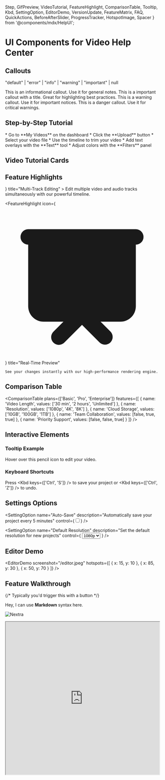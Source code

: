 
  Step,
  GifPreview,
  VideoTutorial,
  FeatureHighlight,
  ComparisonTable,
  Tooltip,
  Kbd,
  SettingOption,
  EditorDemo,
  VersionUpdate,
  FeatureMatrix,
  FAQ,
  QuickActions,
  BeforeAfterSlider,
  ProgressTracker,
  HotspotImage,
  Spacer
} from '@components/mdx/HelpUI';



 
    
      
# UI Components for Video Help Center

## Callouts
"default" | "error" | "info" | "warning" | "important" | null

<Callout type="info">
  This is an informational callout. Use it for general notes.
</Callout>

<Callout type="important" title="Pro Tip">
  This is a important callout with a title. Great for highlighting best practices.
</Callout>

<Callout type="warning">
  This is a warning callout. Use it for important notices.
</Callout>

<Callout type="error">
  This is a danger callout. Use it for critical warnings.
</Callout>


## Step-by-Step Tutorial
<Spacer />
<Step number="1" title="Upload Your Video">
  * Go to **My Videos** on the dashboard
  * Click the **Upload** button
  * Select your video file
</Step>

<Step number="2" title="Edit Your Video">
  * Use the timeline to trim your video
  * Add text overlays with the **Text** tool
  * Adjust colors with the **Filters** panel
</Step>

## Video Tutorial Cards

<div className="grid grid-cols-1 md:grid-cols-2 lg:grid-cols-3 gap-4 my-6">
  <VideoTutorial
    title="Getting Started with Video Editing"
    thumbnail="/editor.jpeg"
    duration="5:23"
    link="/tutorials/getting-started"
  />
  <VideoTutorial
    title="Advanced Effects Tutorial"
    thumbnail="/editor-screenshot.png"
    duration="12:45"
    link="/tutorials/advanced-effects"
  />
  <VideoTutorial
    title="Exporting Your Project"
    thumbnail="/editor-screenshot.png"
    duration="3:18"
    link="/tutorials/exporting"
  />
</div>

## Feature Highlights

<div className="grid grid-cols-1 md:grid-cols-2 lg:grid-cols-3 gap-4 my-6">
  <FeatureHighlight
    icon={<svg className="w-5 h-5" fill="currentColor" viewBox="0 0 20 20"><path d="M2 6a2 2 0 012-2h6a2 2 0 012 2v8a2 2 0 01-2 2H4a2 2 0 01-2-2V6zM14 6a2 2 0 012-2h2a2 2 0 012 2v8a2 2 0 01-2 2h-2a2 2 0 01-2-2V6z" /></svg>}
    title="Multi-Track Editing"
  >
    Edit multiple video and audio tracks simultaneously with our powerful timeline.
  </FeatureHighlight>
  
  <FeatureHighlight
    icon={<svg className="w-5 h-5" fill="currentColor" viewBox="0 0 20 20"><path fillRule="evenodd" d="M3 3a1 1 0 000 2v8a2 2 0 002 2h2.586l-1.293 1.293a1 1 0 101.414 1.414L10 15.414l2.293 2.293a1 1 0 001.414-1.414L12.414 15H15a2 2 0 002-2V5a1 1 0 100-2H3z" clipRule="evenodd" /></svg>}
    title="Real-Time Preview"
  >
    See your changes instantly with our high-performance rendering engine.
  </FeatureHighlight>
</div>

## Comparison Table

<ComparisonTable
  plans={['Basic', 'Pro', 'Enterprise']}
  features={[
    { name: 'Video Length', values: ['30 min', '2 hours', 'Unlimited'] },
    { name: 'Resolution', values: ['1080p', '4K', '8K'] },
    { name: 'Cloud Storage', values: ['10GB', '100GB', '1TB'] },
    { name: 'Team Collaboration', values: [false, true, true] },
    { name: 'Priority Support', values: [false, false, true] }
  ]}
/>

## Interactive Elements

### Tooltip Example

Hover over this <Tooltip text="This is the main editing tool">pencil icon</Tooltip> to edit your video.

### Keyboard Shortcuts

Press <Kbd keys={['Ctrl', 'S']} /> to save your project or <Kbd keys={['Ctrl', 'Z']} /> to undo.

## Settings Options

<SettingOption
  name="Auto-Save"
  description="Automatically save your project every 5 minutes"
  control={<input type="checkbox" defaultChecked className="h-4 w-4 text-blue-600" />}
/>

<SettingOption
  name="Default Resolution"
  description="Set the default resolution for new projects"
  control={
    <select className="border rounded px-2 py-1 text-sm">
      <option>720p</option>
      <option selected>1080p</option>
      <option>4K</option>
    </select>
  }
/>

## Editor Demo

<EditorDemo
  screenshot="/editor.jpeg"
  hotspots={[
    { x: 15, y: 10 },
    { x: 85, y: 30 },
    { x: 50, y: 70 }
  ]}
/>


## Feature Walkthrough

{/* Typically you'd trigger this with a button */}
 
 
 <Bleed>Hey, I can use **Markdown** syntax here.</Bleed>
 
<Bleed full>![Nextra](/editor.jpeg)</Bleed>

<Bleed full>
  <iframe
    src="https://codesandbox.io/embed/swr-states-4une7"
    width="100%"
    height="500px"
    title="SWR-States"
  />
</Bleed>


<GifPreview
  src="/animation.gif"
  caption="How to use the trim tool"
  maxWidth="500px"
/>

<Steps>
### Step 1
 
Contents for step 1.
 
### Step 2
 
Contents for step 2.
</Steps>


<Callout type="info">
  Click on the numbered hotspots above to learn about different editor features.
</Callout>


<VersionUpdate
  version="2.5"
  date="June 2023"
  highlights={[
    {
      type: "feature",
      title: "New AI Audio Cleanup",
      description: "Automatically remove background noise from your recordings",
      link: "/features/audio-cleanup"
    },
    {
      type: "improvement",
      title: "Faster Rendering",
      description: "Export times improved by up to 40%"
    }
  ]}
/>

## FAQ Component

<FAQ
  items={[
    {
      question: "How do I export my video?",
      answer: "Click the Export button in the top right corner and choose your preferred format.",
      link: "/guides/exporting"
    },
    {
      question: "What video formats are supported?",
      answer: "We support MP4, MOV, and AVI formats for import and export."
    }
  ]}
/>

## Feature Matrix

<FeatureMatrix
  platforms={[
    { name: "Windows", version: "v2.1+" },
    { name: "Mac", version: "v2.0+" },
    { name: "Web", version: "All" }
  ]}
  features={[
    { name: "4K Export", availability: ['full', 'full', 'partial'] },
    { name: "Multi-Track Editing", availability: ['full', 'full', 'full'] }
  ]}
/>

<Spacer size="lg" /> {/* Visual separation */}


## Hotspot Image

<HotspotImage
  src="/editor-screenshot.png"
  hotspots={[
    { x: 15, y: 20, title: "Timeline", description: "Drag clips here to arrange them" },
    { x: 85, y: 30, title: "Effects Panel", description: "Add transitions and filters" }
  ]}
/>

<Spacer size="lg" /> {/* Visual separation */}

## Progress Tracker

<ProgressTracker
  currentStep={2}
  steps={["Upload", "Edit", "Add Music", "Export"]}
/>

## Before/After Slider

<BeforeAfterSlider
  before="/editor-screenshot.png"
  after="/editor-screenshot.png"
/>

<Spacer />

## Quick Actions

<QuickActions
  actions={[
    {
      title: "Trim Video",
      description: "Cut unwanted parts",
      link: "/guides/trimming",
      icon: <svg className="w-5 h-5" fill="currentColor" viewBox="0 0 20 20"><path fillRule="evenodd" d="M3 5a2 2 0 012-2h10a2 2 0 012 2v10a2 2 0 01-2 2H5a2 2 0 01-2-2V5zm11 1H6v8l4-2 4 2V6z" clipRule="evenodd" /></svg>
    },
    {
      title: "Add Text",
      description: "Insert captions",
      link: "/guides/text",
      icon: <svg className="w-5 h-5" fill="currentColor" viewBox="0 0 20 20"><path fillRule="evenodd" d="M4 4a2 2 0 012-2h8a2 2 0 012 2v12a1 1 0 110 2H5a1 1 0 010-2h10a1 1 0 100-2H6a2 2 0 01-2-2V4z" clipRule="evenodd" /></svg>
    }
  ]}
/>

 